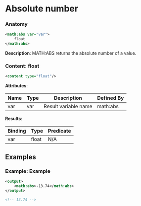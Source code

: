 # Absolute number

### Anatomy

```xml
<math:abs var="var">
    float
</math:abs>
```

 **Description**:
 MATH:ABS returns the absolute number of a value.

### Content: float

```xml
<content type="float"/>
```

**Attributes**:

| Name | Type | Description | Defined By |
| ---- | ---- | ----------- | ---------- |
| var | var | Result variable name | math:abs |


**Results**:

| Binding | Type | Predicate |
| ------- | ---- | --------- |
| var | float | N/A |


## Examples

### Example: Example

```xml
<output>
	<math:abs>-13.74</math:abs>
</output>

<!-- 13.74 -->
```

